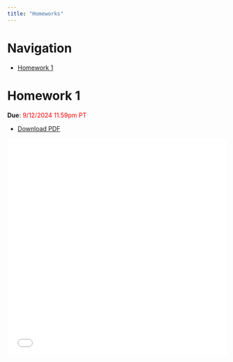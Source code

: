 ```yaml
---
title: "Homeworks"
---
```


# Navigation

- [Homework 1](#homework-1)


# Homework 1

**Due**: <span style="color:red">9/12/2024 11.59pm PT</span>


- [Download PDF](./HW1.pdf)

<embed
	src="./HW1.pdf"
	type="application/pdf"
	width="100%"
	height="500px"
	title="Embedded PDF Viewer"
/>
